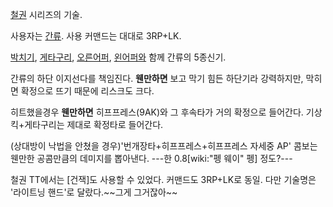 [[철권]] 시리즈의 기술.

사용자는 [[간류]]. 사용 커맨드는 대대로 3RP+LK.

[[박치기]], [[게타구리]], [[오른어퍼]], [[왼어퍼]]와 함께 간류의 5종신기.

간류의 하단 이지선다를 책임진다. '''웬만하면''' 보고 막기 힘든 하단기라 강력하지만, 막히면 확정으로 뜨기 때문에 리스크도 크다.

히트했을경우 '''웬만하면''' 히프프레스(9AK)와 그 후속타가 거의 확정으로 들어간다. 기상킥+게타구리는 제대로 확정타로 들어간다.

(상대방이 낙법을 안쳤을 경우)'번개장타+히프프레스+히프프레스 자세중 AP' 콤보는 웬만한 공콤만큼의 데미지를 뽑아낸다. ---한 0.8[wiki:"펭 웨이" 펭] 정도?---

철권 TT에서는 [건잭]도 사용할 수 있었다. 커맨드도 3RP+LK로 동일. 다만 기술명은 '라이트닝 핸드'로 달랐다.~~그게 그거잖아~~
